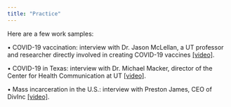 ```yaml
---
title: "Practice"
---
```


Here are a few work samples:

• COVID-19 vaccination: interview with Dr. Jason McLellan, a UT professor and researcher directly involved in creating COVID-19 vaccines [[video]](https://drive.google.com/file/d/1HnILsajVcLwHBJ3lbbbwPAiyWI-IYeWp/view?usp=sharing).

• COVID-19 in Texas: interview with Dr. Michael Macker, director of the Center for Health Communication at UT [[video]](https://drive.google.com/file/d/1zEOtLp_LEQJUAYyMZjwzf4ueAmc32wMb/view?usp=sharing).

• Mass incarceration in the U.S.: interview with Preston James, CEO of DivInc [[video]](https://drive.google.com/file/d/19xIlHKnpB0O7VktQ44yFrBWlu4Wyu8di/view?usp=sharing).
